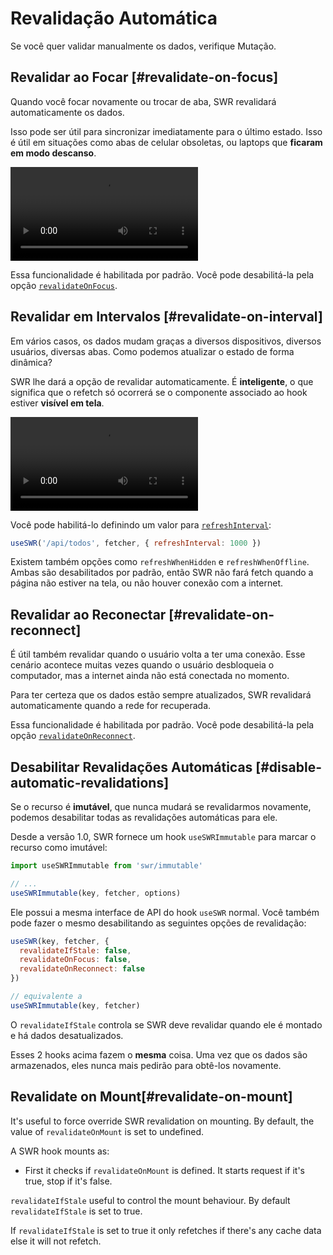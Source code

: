 
# Revalidação Automática

<Callout>
  Se você quer validar manualmente os dados, verifique <Link href="/docs/mutation">Mutação</Link>.
</Callout>

## Revalidar ao Focar [#revalidate-on-focus]

Quando você focar novamente ou trocar de aba, SWR revalidará automaticamente os dados.

Isso pode ser útil para sincronizar imediatamente para o último estado. Isso é útil em situações como abas de celular obsoletas, ou laptops que **ficaram em modo descanso**.

<Bleed>
  <Video
    src="https://raw.githubusercontent.com/vercel/swr-site/master/.github/videos/focus-revalidate.mp4"
    caption="Video: usando revalidação de foco para sincronizar automaticamente o estado de login entre páginas."
    ratio={307/768}
    className="mx-8 2xl:mx-24"
  />
</Bleed>

Essa funcionalidade é habilitada por padrão. Você pode desabilitá-la pela opção [`revalidateOnFocus`](/docs/api).

## Revalidar em Intervalos [#revalidate-on-interval]

Em vários casos, os dados mudam graças a diversos dispositivos, diversos usuários, diversas abas. Como podemos atualizar o estado de forma dinâmica?

SWR lhe dará a opção de revalidar automaticamente. É **inteligente**, o que significa que o refetch só ocorrerá se o componente associado ao hook estiver **visível em tela**.

<Bleed>
  <Video
    src="https://raw.githubusercontent.com/vercel/swr-site/master/.github/videos/refetch-interval.mp4"
    caption="Video: quando um usuário realiza uma mudança, ambas sessões irão eventualmente renderizar os mesmos dados."
    ratio={307/768}
    className="mx-8 2xl:mx-24"
  />
</Bleed>

Você pode habilitá-lo definindo um valor para [`refreshInterval`](/docs/api):

```js
useSWR('/api/todos', fetcher, { refreshInterval: 1000 })
```

Existem também opções como `refreshWhenHidden` e `refreshWhenOffline`. Ambas são desabilitados por padrão, então SWR não fará fetch quando a página não estiver na tela, ou não houver conexão com a internet.

## Revalidar ao Reconectar [#revalidate-on-reconnect]

É útil também revalidar quando o usuário volta a ter uma conexão. Esse cenário acontece muitas vezes quando o usuário desbloqueia o computador, mas a internet ainda não está conectada no momento.

Para ter certeza que os dados estão sempre atualizados, SWR revalidará automaticamente quando a rede for recuperada.

Essa funcionalidade é habilitada por padrão. Você pode desabilitá-la pela opção [`revalidateOnReconnect`](/docs/api).

## Desabilitar Revalidações Automáticas [#disable-automatic-revalidations]

Se o recurso é **imutável**, que nunca mudará se revalidarmos novamente, podemos desabilitar todas as revalidações automáticas para ele.

Desde a versão 1.0, SWR fornece um hook `useSWRImmutable` para marcar o recurso como imutável:

```js
import useSWRImmutable from 'swr/immutable'

// ...
useSWRImmutable(key, fetcher, options)
```

Ele possui a mesma interface de API do hook `useSWR` normal. Você também pode fazer o mesmo desabilitando as seguintes opções de revalidação:

```js
useSWR(key, fetcher, {
  revalidateIfStale: false,
  revalidateOnFocus: false,
  revalidateOnReconnect: false
})

// equivalente a
useSWRImmutable(key, fetcher)
```

O `revalidateIfStale` controla se SWR deve revalidar quando ele é montado e há dados desatualizados.

Esses 2 hooks acima fazem o **mesma** coisa. Uma vez que os dados são armazenados, eles nunca mais pedirão para obtê-los novamente.

## Revalidate on Mount[#revalidate-on-mount]

It's useful to force override SWR revalidation on mounting. By default, the value of `revalidateOnMount` is set to undefined.

A SWR hook mounts as:

- First it checks if `revalidateOnMount` is defined. It starts request if it's true, stop if it's false.

`revalidateIfStale` useful to control the mount behaviour. By default `revalidateIfStale` is set to true.

If `revalidateIfStale` is set to true it only refetches if there's any cache data else it will not refetch.